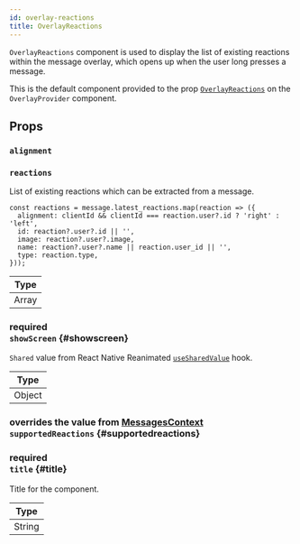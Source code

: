 ```yaml
---
id: overlay-reactions
title: OverlayReactions
---
```




`OverlayReactions` component is used to display the list of existing reactions within the message overlay, which opens up when the user long presses a message.

This is the default component provided to the prop [`OverlayReactions`](../../overlay-provider#overlayreactions) on the `OverlayProvider` component.

## Props

### `alignment`

<Alignment />

### `reactions`

List of existing reactions which can be extracted from a message.

```tsx
const reactions = message.latest_reactions.map(reaction => ({
  alignment: clientId && clientId === reaction.user?.id ? 'right' : 'left',
  id: reaction?.user?.id || '',
  image: reaction?.user?.image,
  name: reaction?.user?.name || reaction.user_id || '',
  type: reaction.type,
}));
```

| Type  |
| ----- |
| Array |

### <div class="label description required">required</div> `showScreen` {#showscreen}

`Shared` value from React Native Reanimated [`useSharedValue`](https://docs.swmansion.com/react-native-reanimated/docs/api/hooks/useSharedValue/) hook.

| Type   |
| ------ |
| Object |

### <div class="label description">overrides the value from [MessagesContext](../../../state-and-offline-support/contexts/messages-context#supportedreactions)</div> `supportedReactions` {#supportedreactions}

<SupportedReactions />

### <div class="label description required">required</div> `title` {#title}

Title for the component.

| Type   |
| ------ |
| String |
